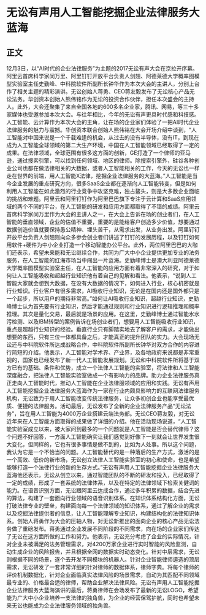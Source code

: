 # 无讼有声用人工智能挖掘企业法律服务大蓝海
## 正文
12月3日，以“AI时代的企业法律服务”为主题的2017无讼有声大会在京拉开序幕。阿里云首席科学家闵万里、阿里钉钉开放平台负责人剑翘、阿德莱德大学概率图模型实验室主任史勤峰、中科院软件所副所长钟华作为本次大会的主讲人，分别上台作了相关主题的精彩演讲。无讼创始人蒋勇、CEO蒋友毅发布了无讼核心产品无讼法务。华创资本创始人熊伟铭作为无讼的投资合作伙伴，担任本次盛会的主持人。此外，大会还聚集了来自全国各地的600多名企业家，腾讯、网易，等三十多家媒体也受邀参加本次大会。与往年相比，今年的无讼有声更具时代感和科技感。人工智能、云计算作为本次大会的主角，让在场的企业家们体验了一把AI时代企业法律服务的魅力与震撼。华创资本联合创始人熊伟铭在大会开场介绍中谈到，“人工智能对中国来说是一个千载难逢的机会，从过去的没有半导体，没有IT，到现在成为人工智能全球领域的第二大生产环境，中国在人工智能领域已经取得了一定的成果。在法律领域，全球范围有很多这方面的创新，GE打造了一个律师的亚马逊，通过搜索引擎，可以找到任何领域、地区的律师。除搜索引擎外，硅谷各种创业公司也都在做法律相关的大数据，或者人工智能相关的工作，今天的无讼也一样走在世界的前端，用人工智能X法律，挖掘企业法律服务的大蓝海。”人工智能是当今企业发展的重点研究方向，很多SaaS企业都在逐渐向人工智能转变，但是如何利用人工智能在如此激烈的行业竞争中攻坚克难，独占鳌头，则是大多数企业面临的挑战和难题。阿里云和阿里钉钉作为阿里巴巴旗下专注于云计算和SaaS应用领域的两个不同的平台，在人工智能的研发和应用方面都取得了不错的成绩。阿里云首席科学家闵万里作为大会的主讲人之一，在大会上告诉在场的创业者们，在人工智能的垂直领域，企业的估值不重要，重要的是能给客户创造多少价值，想要通过数据创造价值就要保持愚公精神、埋头苦干，从需求出发，从业务出发。阿里钉钉开放平台负责人剑翘则向众多参会创业者们讲述了钉钉的发展历程，以及钉钉如何用软件+硬件为中小企业打造一个移动智能办公平台。此外，两位阿里巴巴的大咖们还表示，希望未来能和无讼继续合作，共同为广大中小企业提供更加专业的法务服务，在人工智能的红海市场当中闯出一片蓝海。史勤峰博士是澳大利亚阿德莱德大学概率图模型实验室主任，在人工智能的应用方面有着非常深入的研究，对于如何让人工智能吸收和超越行业知识他有着自己的见解和看法。他表示，“说到人工智能大家就会想到大数据，在没有大数据的情况下，如何进入行业，核心机密就是行业知识。行业客户有很多需求，AI吸收行业知识，无论是在国内还是国外都只是一个起步，所以用户的期待非常高。”如何让AI吸收行业知识，超越行业知识，史勤峰博士认为首先要有行业知识，然后才能通过规则和行业知识进行逻辑推理和概率推理。其次是量化交易，最后就是场景的应用。在这里，史勤峰博士通过智能水水污检测、以及IBM转型的案例告诉在场创业者们，想要用人工智能吸收行业知识，重点是超越行业知识的经验。垂直行业只有脚踏实地去了解客户的需求，才能做出想要的东西，只有三位一体都具备之后，才能真正的提升团队的实力。大会现场无讼还与中科院软件所达成战略合作，中科院软件所副所长钟华对双方合作的内容进行简短的介绍。他表示，人工智能对学术界、产业界，及各地政府来说都是非常重视的，国家也已经发布了新一代人工智能发展规划。无讼和中科院软件所将基于双方已有的基础、条件和优势，成立一个法律人工智能的实验室，将法律和人工智能深度融合，把法律人工智能实验室做成一个有影响力的品牌。助力企业法律服务真正走向人工智能时代，推动人工智能在企业法律服领域的应用和实践。无讼有声用人工智能挖掘企业法律服务大蓝海作为一家在行业内颇具影响力的互联网法律服务机构，无讼致力于用人工智能改变传统法律服务，让众多初创企业也能享受最优质、便捷的法律服务。活动最后，无讼发布了全新的企业法律服务产品“无讼法务”，旨在用人工智能为4000万企业搭建云端法务部。无讼CEO蒋友毅，对无讼近年来在人工智能方面取得的成果做了详细的介绍。他在活动现场说道，“人工智能实验室成立以来，被大家问到最多的一个问题就是人工智能是否会替代律师？这个问题不好回答，一方面人工智能确实让我们感觉到好像下一刻就会让世界发生很大变化，但同样的，它也有很多事情是做不到的，比如为人处事。所以这个问题，我认为它是一个不恰当的问题。人工智能替代的是一种落后的生产方式，激活的是一个高效、低价的新市场，无讼创立法律人工智能实验室的初心和使命，也是希望能够打造一个法律行业的新的生存方式。”无讼有声用人工智能挖掘企业法律服务大蓝海他还表示，无讼从创立以来，通过智能团队的不断的研发和投入，已经取得了一定的成绩，形成了一套系统的法律体系，以及在特定的法律领域下检索关健词的能力。在语音识别方面，无讼跟阿里云达成合作，通过多年积累的数据，结合先进的算法，构建了一套面向行业领域的语音识别体系。在知识体系结构化方面，无讼打破法律专业的壁垒，构建面向每一个法律领域的知识体系，通过了解企业的需求以及挖掘法律提供者的信息，让人工智能理解专业知识，构建结构化的法律知识体系。创始人蒋勇作为大会的压轴人物，对无讼新推出的面向企业的核心产品无讼法务做了重磅发布。蒋勇通过企业发展不同阶段的不同需求，向在场的企业家们传达了无讼在这方面所做的工作和努力。他表示，无讼充分考虑了企业的实际情况，针对企业未被满足的法务管理需求，对4200万家企业进行实时智能的风险监测，自动生成企业的风险报告，并且根据全网的数据实时动态变化。针对中层需求，无讼则根据不同的场景，逐个去开发不同模块的机器人。针对企业智能律师遴选的顶层需求，无讼研发了一套非常详细的针对律师的数据体系，律师字典。将每个律师的评价机制数据化，针对企业面临真实法律风险的场景需求，自动为其匹配不同领域最专业的、价格最合适的律师，帮助企业解决法律风险。无讼有声用人工智能挖掘企业法律服务大蓝海演讲的最后，蒋勇律师在会场发布了最新的无讼LOGO，希望能为广大中小企业培养一支法律的独角兽，为企业的经营保驾护航，同时也希望未来无讼也能成为企业法律服务领域的独角兽。